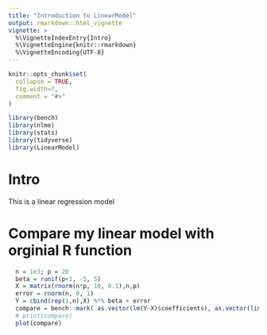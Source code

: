 ```yaml
---
title: "Introduction to LinearModel"
output: rmarkdown::html_vignette
vignette: >
  %\VignetteIndexEntry{Intro}
  %\VignetteEngine{knitr::rmarkdown}
  %\VignetteEncoding{UTF-8}
---
```


```r
knitr::opts_chunk$set(
  collapse = TRUE,
  fig.width=7,
  comment = "#>"
)
```
```r
library(bench)
library(nlme)
library(stats)
library(tidyverse)
library(LinearModel)
```

# Intro
This is a linear regression model

# Compare my linear model with orginial R function
```r
  n = 1e3; p = 20
  beta = runif(p+1, -5, 5)
  X = matrix(rnorm(n*p, 10, 0.1),n,p)
  error = rnorm(n, 0, 1)
  Y = cbind(rep(1,n),X) %*% beta + error
  compare = bench::mark( as.vector(lm(Y~X)$coefficients), as.vector(linearFit(X,Y)$coefficient))
  # print(compare)
  plot(compare)
```
